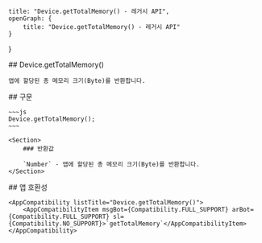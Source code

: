 
    title: "Device.getTotalMemory() - 레거시 API",
    openGraph: {
        title: "Device.getTotalMemory() - 레거시 API"
    }
}

<Section>
    ## Device.getTotalMemory()

    앱에 할당된 총 메모리 크기(Byte)를 반환합니다.
</Section>
<Section>
    ## 구문

    ~~~js
    Device.getTotalMemory();
    ~~~

    <Section>
        ### 반환값

        `Number` - 앱에 할당된 총 메모리 크기(Byte)를 반환합니다.
    </Section>
</Section>
<Section>
    ## 앱 호환성

    <AppCompatibility listTitle="Device.getTotalMemory()">
        <AppCompatibilityItem msgBot={Compatibility.FULL_SUPPORT} arBot={Compatibility.FULL_SUPPORT} sl={Compatibility.NO_SUPPORT}>`getTotalMemory`</AppCompatibilityItem>
    </AppCompatibility>
</Section>
